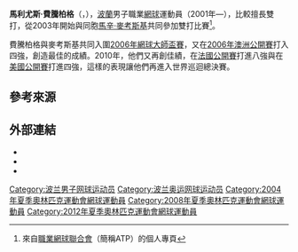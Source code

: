 {{Infobox 网球
|姓名=Mariusz Fyrstenberg
|image=[[File:Fyrstenberg_RG13_(11)_(9384368357).jpg|200px]]
|国籍={{POL}}
|生日={{birth_date_and_age|1980|7|8|mf=y}}
|出生地={{POL}}[[華沙|華沙]]
|居住地={{POL}}[[華沙|華沙]]
|身高=6'3" (190 cm)
|体重=176 lbs (80 kg)
|持拍手=左
|反拍=雙手
|转职业年=2001年
|球拍=
|球衣=
|球鞋=
|单打最高排名=317（2002年8月12日）
|双打最高排名=6（2012年8月6日）
|现单打排名=
|现双打排名=49（2015年3月2日）
|单打冠军头衔=0
|双打冠军头衔=17
|职业战绩=
|奖金=2,881,485[[美元|美元]]
|澳網雙打最好成績=四強（[[2006年澳洲網球公開賽|2006]]）
|法網雙打最好成績=八強（[[2010年法國網球公開賽男子雙打比賽|2010]]、[[2013年法國網球公開賽|2013]]）
|溫網雙打最好成績=三十二強<br>（[[2004年溫布爾登網球錦標賽|2004]]、[[2005年溫布爾登網球錦標賽|2005]]、[[2007年溫布爾登網球錦標賽|2007]]、[[2010年溫布爾登網球錦標賽|2010]]）
|美網雙打最好成績=亞軍（[[2011年美國網球公開賽男子雙打比賽|2011]]）
|大满贯个数=
|奥运会最好成绩=
}}

'''馬利尤斯·費騰柏格'''（{{lang-pl|'''Mariusz Fyrstenberg'''}}，{{bd|1980年|7月8日|catIdx=Y}}），[[波蘭|波蘭]]男子職業[[網球|網球]]運動員（2001年—），比較擅長雙打，從2003年開始與同胞[[馬辛·麥考斯基|馬辛·麥考斯基]]共同參加雙打比賽<ref>來自[[職業網球聯合會|職業網球聯合會]]（簡稱ATP）的個人專頁</ref>。

費騰柏格與麥考斯基共同入圍[[2006年網球大師盃賽|2006年網球大師盃賽]]，又在[[2006年澳洲網球公開賽|2006年澳洲公開賽]]打入四強，創造最佳的成績。2010年，他們又再創佳績，在[[2010年法國網球公開賽|法國公開賽]]打進八強與在[[2010年美國網球公開賽|美國公開賽]]打進四強，這樣的表現讓他們再進入世界巡迴總決賽。

== 參考來源 ==
{{reflist}}

== 外部連結 ==
* {{ATP|id=F364}}
* {{ITF Profile|馬利尤斯·費騰柏格|10024125}}
* {{DavisCupplayerlink|id=10024125}}

{{歐洲體育人物小作品}}
{{網球運動員小作品}}

{{Authority control}}
{{DEFAULTSORT:Fyrstenberg, Mariusz}}
[[Category:波兰男子网球运动员|Category:波兰男子网球运动员]]
[[Category:波兰奥运网球运动员|Category:波兰奥运网球运动员]]
[[Category:2004年夏季奧林匹克運動會網球運動員|Category:2004年夏季奧林匹克運動會網球運動員]]
[[Category:2008年夏季奧林匹克運動會網球運動員|Category:2008年夏季奧林匹克運動會網球運動員]]
[[Category:2012年夏季奧林匹克運動會網球運動員|Category:2012年夏季奧林匹克運動會網球運動員]]